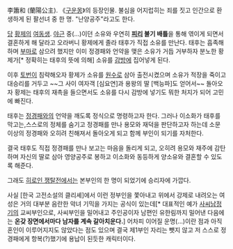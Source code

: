 李簫和 (蘭陽公主). 《[[구운몽]]》의 등장인물. 불심을 어지럽히는 죄를 짓고 인간으로 환생하게 된 팔선녀 중 한 명. "난양공주"라고도 한다.

[[당]] [[황제]]의 [[여동생]]. [[야근]] 중(...)이던 소유와 우연히 '''[[피리]] 불기 배틀'''을 통해 엮이게 되면서 결혼하게 해 달라고 오라버니 황제에게 졸라 태후가 직접 소유를 만난다. 태후는 흡족해하며 [[부마]]로 삼으려 했지만 이미 정경패와 언약을 맺은 소유가 거듭 거부하자 분노한 황제가[* 정확히는 태후의 뜻에 의해] 소유를 [[감방]]에 집어넣게 된다. 

이후 [[토번]]이 침략해오자 황제가 소유를 [[원수]]로 삼아 출전시켰으며 소유가 적장을 죽이고 대승리를 거두고 ~~그 사이 여자객 [심요연]과 용왕의 딸 [백능파]도 얻어서~~ 돌아오자 황제는 태후의 재촉을 들으면서도 소유를 다시 감방에 넣기도 뭐한 처지가 되어 고민에 빠진다.

태후는 [[정경패]]와의 언약을 깨도록 정식으로 명령하고자 한다. 그러나 이소화가 태후를 막고는,스스로의 정체를 숨기고 정경패를 만나 용모와 재덕을 판단하고자 하는데 소문 이상의 정경패와 오히려 친해져서 돌아오게 되고 함께 부인이 되기를 자처한다.
 
결국 태후도 직접 정경패를 만나 보고는 마음을 돌리게 되고, 오히려 용모와 재주에 감탄하며 자신의 딸로 삼아 영양공주로 봉하고 이소화와 동등하게 양소유와 결혼할 수 있도록 해준다.

그래도 [[히로인 쟁탈전]]에서는 본부인의 한 명이 되었기에 승리자에 가깝다.

사실 [한국 고전소설의 클리셰]에서 이런 정부인을 쫓아내고 위에서 강제로 내려오는 여성은 거의 대부분 음란한 악녀 기믹을 가지는 공식이 있는데[* 대표적인 예가 [[사씨남정기]]의 교씨부인으로, 사씨부인을 밀어내고 주인공이자 남편인 유한림까지 밀어낸 다음에는 '''온갖 장면에서마다 남자를 계속 갈아치운다.'''] 어차피 이어질 운명(...)이란 점과 아직 혼인이 이루어지지도 않았다는 점도 있으며 결국 제1부인 자리는 뺏지 않고 저 스스로 정경패에게 항복(?)했기에 용납이 된듯한 캐릭터이다.  
